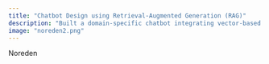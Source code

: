 ```yaml
---
title: "Chatbot Design using Retrieval‑Augmented Generation (RAG)"
description: "Built a domain‑specific chatbot integrating vector‑based retrieval with GPT models to provide accurate, context‑aware responses"
image: "noreden2.png"
---
```


Noreden


